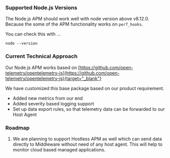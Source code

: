 ### Supported Node.js Versions

The Node.js APM should work well with node version above v8.12.0.
Because the some of the APM functionality works on `perf_hooks`.

You can check this with ...
```
node --version
```

### Current Technical Approach

Our Node.js APM  works based on [https://github.com/open-telemetry/opentelemetry-js](https://github.com/open-telemetry/opentelemetry-js){target="_blank"}

We have customized this base package based on our product requirement. 
* Added new metrics from our end
* Added severity based logging support
* Set up data export rules, so that telemetry data can be forwarded to our Host Agent


### Roadmap

1. We are planning to support Hostless APM as well which can send data directly to Middleware without need of any host agent. 
This will help to monitor cloud based managed applications.
